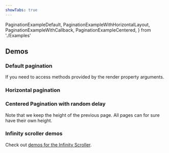 ```yaml
---
showTabs: true
---
```


  PaginationExampleDefault,
  PaginationExampleWithHorizontalLayout,
  PaginationExampleWithCallback,
  PaginationExampleCentered,
} from './Examples'

## Demos

### Default pagination

<PaginationExampleDefault />

If you need to access methods provided by the render property arguments.

<PaginationExampleWithCallback />

### Horizontal pagination

<PaginationExampleWithHorizontalLayout />

### Centered Pagination with random delay

Note that we keep the height of the previous page. All pages can for sure have their own height.

<PaginationExampleCentered />

### Infinity scroller demos

Check out [demos for the Infinity Scroller](/uilib/components/pagination/infinity-scroller).
